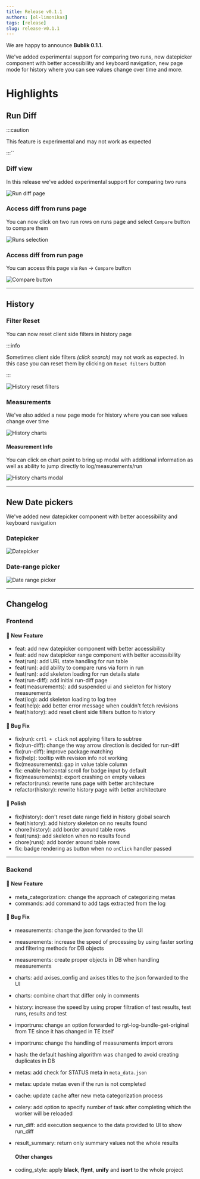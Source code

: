 ```yaml
---
title: Release v0.1.1
authors: [ol-limonikas]
tags: [release]
slug: release-v0.1.1
---
```


We are happy to announce **Bublik 0.1.1.**

We've added experimental support for comparing two runs, new datepicker component with better accessibility and keyboard navigation, new page mode for history where you can see values change over time and more.

<!--truncate-->

# Highlights

## Run Diff

:::caution

This feature is experimental and may not work as expected

:::``

### Diff view

In this release we've added experimental support for comparing two runs

![Run diff page](./img/run-diff-page.png)

### Access diff from runs page

You can now click on two run rows on runs page and select `Compare` button to compare them

![Runs selection](./img/runs-to-diff.png)

### Access diff from run page

You can access this page via `Run` -> `Compare` button

![Compare button](./img/compare-button.png)

---

## History

### Filter Reset

You can now reset client side filters in history page

:::info

Sometimes client side filters _(click search)_ may not work as expected. In this case you can reset them by clicking on `Reset filters` button

:::

![History reset filters](./img/history-reset-filters.png)

### Measurements

We've also added a new page mode for history where you can see values change over time


![History charts](./img/history-charts.png)

#### Measurement Info

You can click on chart point to bring up modal with additional information as well as ability to jump directly to log/measurements/run

![History charts modal](./img/history-chart-modal.png)

---

## New Date pickers

We've added new datepicker component with better accessibility and keyboard navigation

### Datepicker


![Datepicker](./img/datepicker.png)


### Date-range picker

![Date range picker](./img/date-range-picker.png)

---

## Changelog

### Frontend

#### 🚀 New Feature

- feat: add new datepicker component with better accessibility
- feat: add new datepicker range component with better accessibility
- feat(run): add URL state handling for run table
- feat(run): add ability to compare runs via form in run
- feat(run): add skeleton loading for run details state
- feat(run-diff): add initial run-diff page
- feat(measurements): add suspended ui and skeleton for history measurements
- feat(log): add skeleton loading to log tree
- feat(help): add better error message when couldn't fetch revisions
- feat(history): add reset client side filters button to history

#### 🐛 Bug Fix

- fix(run): `crtl + click` not applying filters to subtree
- fix(run-diff): change the way arrow direction is decided for run-diff
- fix(run-diff): improve package matching
- fix(help): tooltip with revision info not working
- fix(measurements): gap in value table column
- fix: enable horizontal scroll for badge input by default
- fix(measurements): export crashing on empty values
- refactor(runs): rewrite runs page with better architecture
- refactor(history): rewrite history page with better architecture

#### 💅 Polish

- fix(history): don't reset date range field in history global search
- feat(history): add history skeleton on no results found
- chore(history): add border around table rows
- feat(runs): add skeleton when no results found
- chore(runs): add border around table rows
- fix: badge rendering as button when no `onClick` handler passed

---

### Backend

#### 🚀 New Feature

- meta_categorization: change the approach of categorizing metas
- commands: add command to add tags extracted from the log

#### 🐛 Bug Fix

- measurements: change the json forwarded to the UI
- measurements: increase the speed of processing by using faster sorting and filtering methods for DB objects
- measurements: create proper objects in DB when handling measurements
- charts: add axises_config and axises titles to the json forwarded to the UI
- charts: combine chart that differ only in comments
- history: increase the speed by using proper filtration of test results, test runs, results and test
- importruns: change an option forwarded to rgt-log-bundle-get-original from TE since it has changed in TE itself
- importruns: change the handling of measurements import errors
- hash: the default hashing algorithm was changed to avoid creating duplicates in DB
- metas: add check for STATUS meta in `meta_data.json`
- metas: update metas even if the run is not completed
- cache: update cache after new meta categorization process
- celery: add option to specify number of task after completing which the worker will be reloaded
- run_diff: add execution sequence to the data provided to UI to show run_diff
- result_summary: return only summary values not the whole results

  #### Other changes

- coding_style: apply **black**, **flynt**, **unify** and **isort** to the whole project
